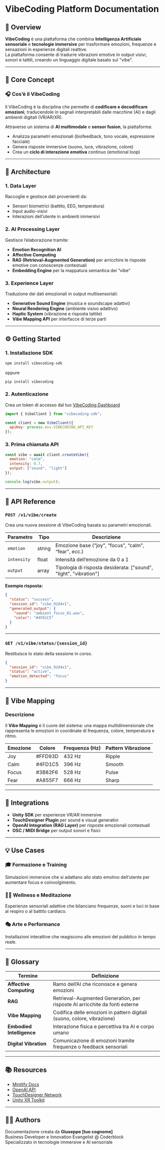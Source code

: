 # VibeCoding Platform Documentation

## 🚀 Overview

**VibeCoding** è una piattaforma che combina **Intelligenza Artificiale sensoriale** e **tecnologie immersive** per trasformare emozioni, frequenze e sensazioni in esperienze digitali reattive.  
La piattaforma consente di tradurre vibrazioni emotive in output visivi, sonori e tattili, creando un linguaggio digitale basato sul "vibe".

---

## 🧩 Core Concept

### 🎧 Cos’è il VibeCoding
Il VibeCoding è la disciplina che permette di **codificare e decodificare emozioni**, traducendole in segnali interpretabili dalle macchine (AI) e dagli ambienti digitali (VR/AR/XR).

Attraverso un sistema di **AI multimodale** e **sensor fusion**, la piattaforma:
- Analizza parametri emozionali (biofeedback, tono vocale, espressione facciale)
- Genera risposte immersive (suono, luce, vibrazione, colore)
- Crea un **ciclo di interazione emotiva** continuo (emotional loop)

---

## 🧠 Architecture

### 1. Data Layer
Raccoglie e gestisce dati provenienti da:
- Sensori biometrici (battito, EEG, temperatura)
- Input audio-visivi
- Interazioni dell’utente in ambienti immersivi

### 2. AI Processing Layer
Gestisce l’elaborazione tramite:
- **Emotion Recognition AI**
- **Affective Computing**
- **RAG (Retrieval-Augmented Generation)** per arricchire le risposte emotive con conoscenze contestuali
- **Embedding Engine** per la mappatura semantica dei “vibe”

### 3. Experience Layer
Traduzione dei dati emozionali in output multisensoriali:
- **Generative Sound Engine** (musica e soundscape adattivi)
- **Neural Rendering Engine** (ambiente visivo adattivo)
- **Haptic System** (vibrazione e risposta tattile)
- **Vibe Mapping API** per interfacce di terze parti

---

## ⚙️ Getting Started

### 1. Installazione SDK

```bash
npm install vibecoding-sdk
```

oppure

```bash
pip install vibecoding
```

### 2. Autenticazione

Crea un token di accesso dal tuo [VibeCoding Dashboard](https://vibecoding.ai/dashboard)

```javascript
import { VibeClient } from "vibecoding-sdk";

const client = new VibeClient({
  apiKey: process.env.VIBECODING_API_KEY
});
```

### 3. Prima chiamata API

```javascript
const vibe = await client.createVibe({
  emotion: "calm",
  intensity: 0.7,
  output: ["sound", "light"]
});

console.log(vibe.output);
```

---

## 🧬 API Reference

### `POST /v1/vibe/create`
Crea una nuova sessione di VibeCoding basata su parametri emozionali.

| Parametro | Tipo | Descrizione |
|------------|------|-------------|
| `emotion` | string | Emozione base (“joy”, “focus”, “calm”, “fear”, ecc.) |
| `intensity` | float | Intensità dell’emozione da 0 a 1 |
| `output` | array | Tipologia di risposta desiderata: ["sound", "light", "vibration"] |

**Esempio risposta:**
```json
{
  "status": "success",
  "session_id": "vibe_92d4x1",
  "generated_output": {
    "sound": "ambient_focus_01.wav",
    "color": "#4FD1C5"
  }
}
```

---

### `GET /v1/vibe/status/{session_id}`
Restituisce lo stato della sessione in corso.

```json
{
  "session_id": "vibe_92d4x1",
  "status": "active",
  "emotion_detected": "focus"
}
```

---

## 🎨 Vibe Mapping

### Descrizione
Il **Vibe Mapping** è il cuore del sistema: una mappa multidimensionale che rappresenta le emozioni in coordinate di frequenza, colore, temperatura e ritmo.

| Emozione | Colore | Frequenza (Hz) | Pattern Vibrazione |
|-----------|---------|----------------|--------------------|
| Joy | #FFD93D | 432 Hz | Ripple |
| Calm | #4FD1C5 | 396 Hz | Smooth |
| Focus | #3B82F6 | 528 Hz | Pulse |
| Fear | #A855F7 | 666 Hz | Sharp |

---

## 🔌 Integrations

- **Unity SDK** per esperienze VR/AR immersive  
- **TouchDesigner Plugin** per sound e visual generativi  
- **OpenAI Integration (RAG Layer)** per risposte emozionali contestuali  
- **OSC / MIDI Bridge** per output sonori e fisici  

---

## 💡 Use Cases

### 🎓 Formazione e Training
Simulazioni immersive che si adattano allo stato emotivo dell’utente per aumentare focus e coinvolgimento.

### 🧘‍♀️ Wellness e Meditazione
Esperienze sensoriali adattive che bilanciano frequenze, suoni e luci in base al respiro o al battito cardiaco.

### 🎭 Arte e Performance
Installazioni interattive che reagiscono alle emozioni del pubblico in tempo reale.

---

## 🧩 Glossary

| Termine | Definizione |
|----------|-------------|
| **Affective Computing** | Ramo dell’AI che riconosce e genera emozioni |
| **RAG** | Retrieval-Augmented Generation, per risposte AI arricchite da fonti esterne |
| **Vibe Mapping** | Codifica delle emozioni in pattern digitali (suono, colore, vibrazione) |
| **Embodied Intelligence** | Interazione fisica e percettiva tra AI e corpo umano |
| **Digital Vibration** | Comunicazione di emozioni tramite frequenze o feedback sensoriali |

---

## 📚 Resources

- [Mintlify Docs](https://mintlify.com/docs)
- [OpenAI API](https://platform.openai.com/docs)
- [TouchDesigner Network](https://derivative.ca)
- [Unity XR Toolkit](https://docs.unity3d.com/Manual/XR.html)

---

## 🧑‍💻 Authors

Documentazione creata da **Giuseppe [tuo cognome]**  
Business Developer e Innovation Evangelist @ Coderblock  
Specializzato in tecnologie immersive e AI sensoriale
